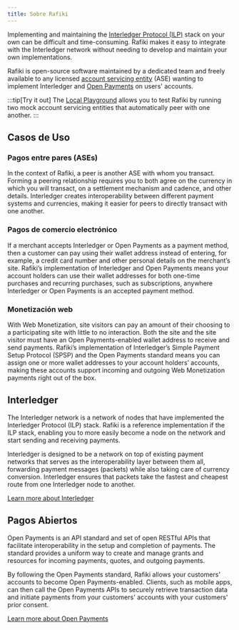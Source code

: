 ```yaml
---
title: Sobre Rafiki
---
```



Implementing and maintaining the [Interledger Protocol (ILP)](#interledger) stack on your own can be difficult and time-consuming. Rafiki makes it easy to integrate with the Interledger network without needing to develop and maintain your own implementations.

Rafiki is open-source software maintained by a dedicated team and freely available to any licensed <Tooltip content="A regulated entity that provides and maintains payment accounts for its customers" client:load>[account servicing entity](/es/overview/concepts/account-servicing-entity)</Tooltip> (ASE) wanting to implement Interledger and [Open Payments](#pagos-abiertos) on users' accounts.

:::tip[Try it out]
The [Local Playground](/es/integration/playground/overview) allows you to test Rafiki by running two mock account servicing entities that automatically peer with one another.
:::

## Casos de Uso

### Pagos entre pares (ASEs)

In the context of Rafiki, a peer is another ASE with whom you transact. Forming a peering relationship requires you to both agree on the currency in which you will transact, on a settlement mechanism and cadence, and other details. Interledger creates interoperability between different payment systems and currencies, making it easier for peers to directly transact with one another.

### Pagos de comercio electrónico

If a merchant accepts Interledger or Open Payments as a payment method, then a customer can pay using their wallet address instead of entering, for example, a credit card number and other personal details on the merchant’s site. Rafiki’s implementation of Interledger and Open Payments means your account holders can use their wallet addresses for both one-time purchases and recurring purchases, such as subscriptions, anywhere Interledger or Open Payments is an accepted payment method.

### Monetización web

With <LinkOut href="https://webmonetization.org">Web Monetization</LinkOut>, site visitors can pay an amount of their choosing to a participating site with little to no interaction. Both the site and the site visitor must have an Open Payments-enabled wallet address to receive and send payments. Rafiki’s implementation of Interledger’s Simple Payment Setup Protocol (SPSP) and the Open Payments standard means you can assign one or more wallet addresses to your account holders’ accounts, making these accounts support incoming and outgoing Web Monetization payments right out of the box.

## Interledger

The Interledger network is a network of nodes that have implemented the Interledger Protocol (ILP) stack. Rafiki is a reference implementation if the ILP stack, enabling you to more easily become a node on the network and start sending and receiving payments.

Interledger is designed to be a network on top of existing payment networks that serves as the interoperability layer between them all, forwarding payment messages (packets) while also taking care of currency conversion. Interledger ensures that packets take the fastest and cheapest route from one Interledger node to another.

[Learn more about Interledger](/es/overview/concepts/interledger)

## Pagos Abiertos

Open Payments is an API standard and set of open RESTful APIs that facilitate interoperability in the setup and completion of payments. The standard provides a uniform way to create and manage grants and resources for incoming payments, quotes, and outgoing payments.

By following the Open Payments standard, Rafiki allows your customers' accounts to become Open Payments-enabled. Clients, such as mobile apps, can then call the Open Payments APIs to securely retrieve transaction data and initiate payments from your customers' accounts with your customers' prior consent.

[Learn more about Open Payments](/es/overview/concepts/open-payments)
